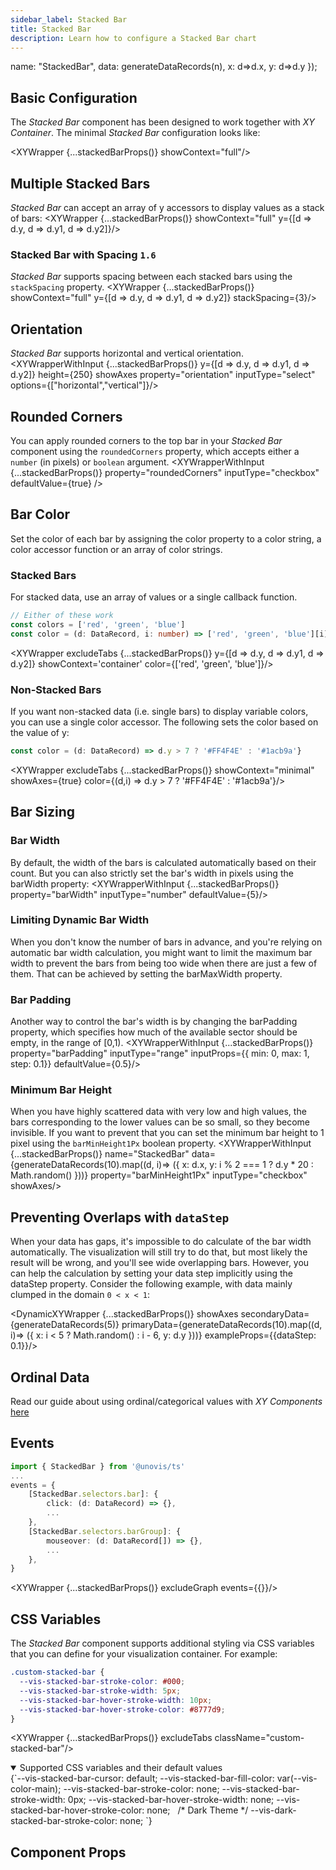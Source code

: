 ```yaml
---
sidebar_label: Stacked Bar
title: Stacked Bar
description: Learn how to configure a Stacked Bar chart
---
```



  name: "StackedBar",
  data: generateDataRecords(n),
  x: d=>d.x,
  y: d=>d.y
});


## Basic Configuration
The _Stacked Bar_ component has been designed to work together with _XY Container_. The minimal _Stacked Bar_ configuration looks like:

<XYWrapper {...stackedBarProps()} showContext="full"/>

## Multiple Stacked Bars
_Stacked Bar_ can accept an array of y accessors to display values as a stack of bars:
<XYWrapper {...stackedBarProps()} showContext="full" y={[d => d.y, d => d.y1, d => d.y2]}/>

### Stacked Bar with Spacing `1.6`
_Stacked Bar_ supports spacing between each stacked bars using the `stackSpacing` property. 
<XYWrapper {...stackedBarProps()} showContext="full" y={[d => d.y, d => d.y1, d => d.y2]} stackSpacing={3}/>

## Orientation
_Stacked Bar_ supports horizontal and vertical orientation.
<XYWrapperWithInput {...stackedBarProps()} y={[d => d.y, d => d.y1, d => d.y2]} height={250} showAxes property="orientation" inputType="select" options={["horizontal","vertical"]}/>

## Rounded Corners
You can apply rounded corners to the top bar in your _Stacked Bar_ component using the `roundedCorners` property, which accepts
either a `number` (in pixels) or `boolean` argument.
<XYWrapperWithInput
    {...stackedBarProps()}
    property="roundedCorners"
    inputType="checkbox"
    defaultValue={true}
/>

## Bar Color
Set the color of each bar by assigning the color property to a color string, a color accessor function
or an array of color strings.

### Stacked Bars
For stacked data, use an array of values or a single callback function.

```ts
// Either of these work
const colors = ['red', 'green', 'blue']
const color = (d: DataRecord, i: number) => ['red', 'green', 'blue'][i]
```

<XYWrapper excludeTabs {...stackedBarProps()} y={[d => d.y, d => d.y1, d => d.y2]} showContext='container' color={['red', 'green', 'blue']}/>

### Non-Stacked Bars
If you want non-stacked data (i.e. single bars) to display variable colors, you can use a single
color accessor. The following sets the color based on the value of y:

```ts
const color = (d: DataRecord) => d.y > 7 ? '#FF4F4E' : '#1acb9a'}
```
<XYWrapper excludeTabs {...stackedBarProps()} showContext="minimal" showAxes={true} color={(d,i) => d.y > 7 ? '#FF4F4E' : '#1acb9a'}/>


## Bar Sizing
### Bar Width
By default, the width of the bars is calculated automatically based on their count. But you can also strictly set the bar's width in pixels using the barWidth property:
<XYWrapperWithInput {...stackedBarProps()} property="barWidth" inputType="number" defaultValue={5}/>

### Limiting Dynamic Bar Width
When you don't know the number of bars in advance, and you're relying on automatic bar width calculation, you might want to limit the
maximum bar width to prevent the bars from being too wide when there are just a few of them. That can be achieved by setting the barMaxWidth property.

### Bar Padding
Another way to control the bar's width is by changing the barPadding property, which specifies how much of the available sector should be empty, in the range of [0,1).
<XYWrapperWithInput {...stackedBarProps()} property="barPadding" inputType="range" inputProps={{ min: 0, max: 1, step: 0.1}} defaultValue={0.5}/>

### Minimum Bar Height
When you have highly scattered data with very low and high values, the bars corresponding to the lower values can be so small, so they become invisible.
If you want to prevent that you can set the minimum bar height to 1 pixel using the `barMinHeight1Px` boolean property.
<XYWrapperWithInput {...stackedBarProps()} name="StackedBar"
    data={generateDataRecords(10).map((d, i)=> ({ x: d.x, y: i % 2 === 1 ? d.y * 20 : Math.random() }))}
    property="barMinHeight1Px"  inputType="checkbox" showAxes/>

## Preventing Overlaps with `dataStep`
When your data has gaps, it's impossible to do calculate of the bar width automatically. The visualization will still try to do that, but most likely the result will be wrong,
and you'll see wide overlapping bars. However, you can help the calculation by setting your data step implicitly using the dataStep property.
Consider the following example, with data mainly clumped in the domain `0 < x < 1`:

<DynamicXYWrapper {...stackedBarProps()} showAxes secondaryData={generateDataRecords(5)} primaryData={generateDataRecords(10).map((d, i)=> ({ x: i < 5 ? Math.random() : i - 6, y: d.y }))} exampleProps={{dataStep: 0.1}}/>

## Ordinal Data
Read our guide about using ordinal/categorical values with _XY Components_ [here](/docs/guides/tips-and-tricks/#displaying-ordinal-values)

## Events
```ts
import { StackedBar } from '@unovis/ts'
...
events = {
    [StackedBar.selectors.bar]: {
        click: (d: DataRecord) => {},
        ...
    },
    [StackedBar.selectors.barGroup]: {
        mouseover: (d: DataRecord[]) => {},
        ...
    },
}
```
<XYWrapper {...stackedBarProps()} excludeGraph events={{}}/>

## CSS Variables
The _Stacked Bar_ component supports additional styling via CSS variables that you can define for your visualization container. For example:

```css title="styles.css"
.custom-stacked-bar {
  --vis-stacked-bar-stroke-color: #000;
  --vis-stacked-bar-stroke-width: 5px;
  --vis-stacked-bar-hover-stroke-width: 10px;
  --vis-stacked-bar-hover-stroke-color: #8777d9;
}
```
<XYWrapper {...stackedBarProps()} excludeTabs className="custom-stacked-bar"/>

<details open>
  <summary>Supported CSS variables and their default values</summary>
  <CodeBlock language="css">
{`--vis-stacked-bar-cursor: default;
--vis-stacked-bar-fill-color: var(--vis-color-main);
--vis-stacked-bar-stroke-color: none;
--vis-stacked-bar-stroke-width: 0px;
--vis-stacked-bar-hover-stroke-width: none;
--vis-stacked-bar-hover-stroke-color: none;
 
/* Dark Theme */
--vis-dark-stacked-bar-stroke-color: none;
`}</CodeBlock>
</details>

## Component Props
<PropsTable name="VisStackedBar"></PropsTable>
